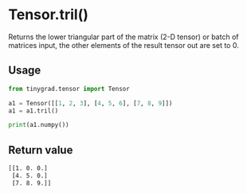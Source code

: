 # Tensor.tril()

Returns the lower triangular part of the matrix (2-D tensor) or batch of matrices input, the other elements of the result tensor out are set to 0.

## Usage
```python copy
from tinygrad.tensor import Tensor

a1 = Tensor([[1, 2, 3], [4, 5, 6], [7, 8, 9]])
a1 = a1.tril()

print(a1.numpy())
```

## Return value
```bash
[[1. 0. 0.]
 [4. 5. 0.]
 [7. 8. 9.]]
```